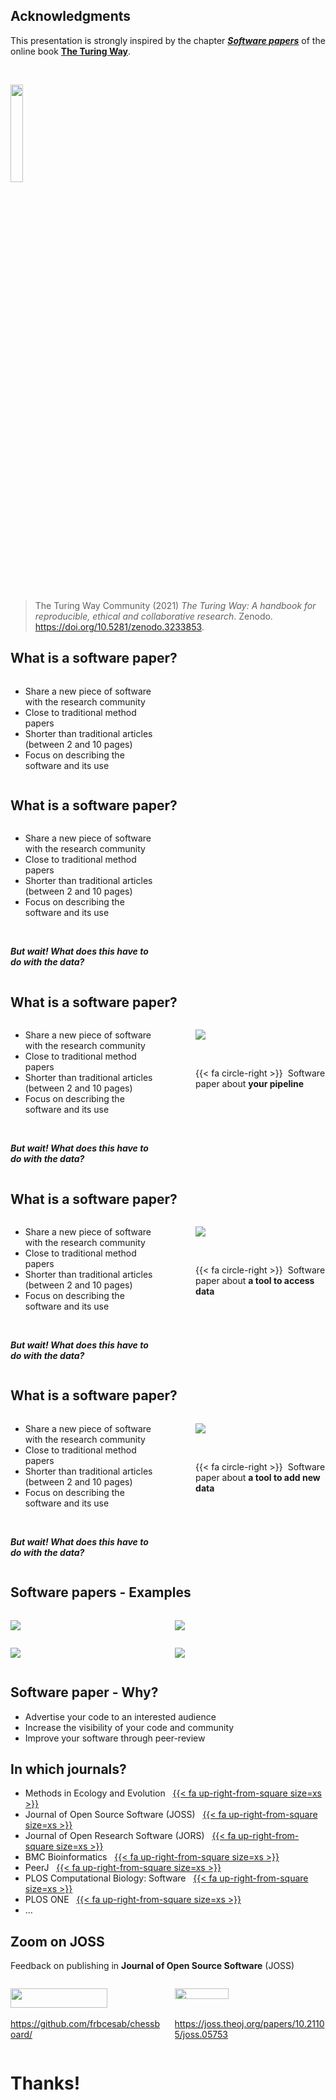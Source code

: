 ## Acknowledgments

This presentation is strongly inspired by the chapter [**_Software papers_**](https://book.the-turing-way.org/communication/dif-articles/software.html) of the online book [**The Turing Way**](https://book.the-turing-way.org/).

<br/>

![](images/logo-turing-way.png){width=20% fig-align='center'}

<br/>

> The Turing Way Community (2021) _The Turing Way: A handbook for reproducible, ethical and collaborative research_. Zenodo. <https://doi.org/10.5281/zenodo.3233853>.



## What is a software paper?

:::: {.columns}

::: {.column width=50%}
- Share a new piece of software with the research community
- Close to traditional method papers
- Shorter than traditional articles (between 2 and 10 pages)
- Focus on describing the software and its use
:::

::: {.column width=5%}
:::

::: {.column width=45%}
:::
::::

## What is a software paper?

:::: {.columns}

::: {.column width=50%}
- Share a new piece of software with the research community
- Close to traditional method papers
- Shorter than traditional articles (between 2 and 10 pages)
- Focus on describing the software and its use

<br/>

**_But wait! What does this have to do with the data?_**
:::

::: {.column width=5%}
:::

::: {.column width=45%}
:::
::::


## What is a software paper?

:::: {.columns}

::: {.column width=50%}
- Share a new piece of software with the research community
- Close to traditional method papers
- Shorter than traditional articles (between 2 and 10 pages)
- Focus on describing the software and its use

<br/>

**_But wait! What does this have to do with the data?_**
:::

::: {.column width=5%}
:::

::: {.column width=45%}
![](images/pipeline-1.png)

<br/>

{{< fa circle-right >}} &nbsp;Software paper about **your pipeline**
:::

::::


## What is a software paper?

:::: {.columns}

::: {.column width=50%}
- Share a new piece of software with the research community
- Close to traditional method papers
- Shorter than traditional articles (between 2 and 10 pages)
- Focus on describing the software and its use

<br/>

**_But wait! What does this have to do with the data?_**
:::

::: {.column width=5%}
:::

::: {.column width=45%}
![](images/pipeline-2.png)

<br/>

{{< fa circle-right >}} &nbsp;Software paper about **a tool to access data**
:::

::::


## What is a software paper?

:::: {.columns}

::: {.column width=50%}
- Share a new piece of software with the research community
- Close to traditional method papers
- Shorter than traditional articles (between 2 and 10 pages)
- Focus on describing the software and its use

<br/>

**_But wait! What does this have to do with the data?_**
:::

::: {.column width=5%}
:::

::: {.column width=45%}
![](images/pipeline-3.png)

<br/>

{{< fa circle-right >}} &nbsp;Software paper about **a tool to add new data**
:::

::::

## Software papers - Examples

:::: {.columns}

::: {.column width=50%}
[![](images/mee-screenshot-1.png)](https://besjournals.onlinelibrary.wiley.com/doi/10.1111/2041-210X.13910)
:::

::: {.column width=50%}
[![](images/mee-screenshot-6.png)](https://besjournals.onlinelibrary.wiley.com/doi/10.1111/2041-210X.13868)
:::

::::

:::: {.columns}

::: {.column width=50%}
[![](images/mee-screenshot-3.png)](https://besjournals.onlinelibrary.wiley.com/doi/10.1111/2041-210X.14213)
:::

::: {.column width=50%}
[![](images/mee-screenshot-4.png)](https://besjournals.onlinelibrary.wiley.com/doi/10.1111/2041-210X.13779)
:::

::::


## Software paper - Why?

- Advertise your code to an interested audience
- Increase the visibility of your code and community
- Improve your software through peer-review



## In which journals?

- Methods in Ecology and Evolution &nbsp;&nbsp;[{{< fa up-right-from-square size=xs >}}](https://besjournals.onlinelibrary.wiley.com/journal/2041210x)
- Journal of Open Source Software (JOSS) &nbsp;&nbsp;[{{< fa up-right-from-square size=xs >}}](https://joss.theoj.org/)
- Journal of Open Research Software (JORS) &nbsp;&nbsp;[{{< fa up-right-from-square size=xs >}}](https://openresearchsoftware.metajnl.com/)
- BMC Bioinformatics &nbsp;&nbsp;[{{< fa up-right-from-square size=xs >}}](https://bmcbioinformatics.biomedcentral.com/)
- PeerJ &nbsp;&nbsp;[{{< fa up-right-from-square size=xs >}}](https://peerj.com/about/publications/#PeerJ)
- PLOS Computational Biology: Software &nbsp;&nbsp;[{{< fa up-right-from-square size=xs >}}](https://collections.plos.org/collection/software/)
- PLOS ONE &nbsp;&nbsp;[{{< fa up-right-from-square size=xs >}}](https://journals.plos.org/plosone/)
- ...


## Zoom on JOSS

Feedback on publishing in **Journal of Open Source Software** (JOSS)

:::: {.columns}

::: {.column width=50%}
![](images/chessboard-repo.png){width=80%}
:::

::: {.column width=50%}
![](images/chessboard-paper.png){width=60%}
:::

::::


:::: {.columns}

::: {.column width=50%}
::: {.small}
<https://github.com/frbcesab/chessboard/>
:::
:::

::: {.column width=50%}
::: {.small}
<https://joss.theoj.org/papers/10.21105/joss.05753>
:::
:::

::::


# Thanks!

